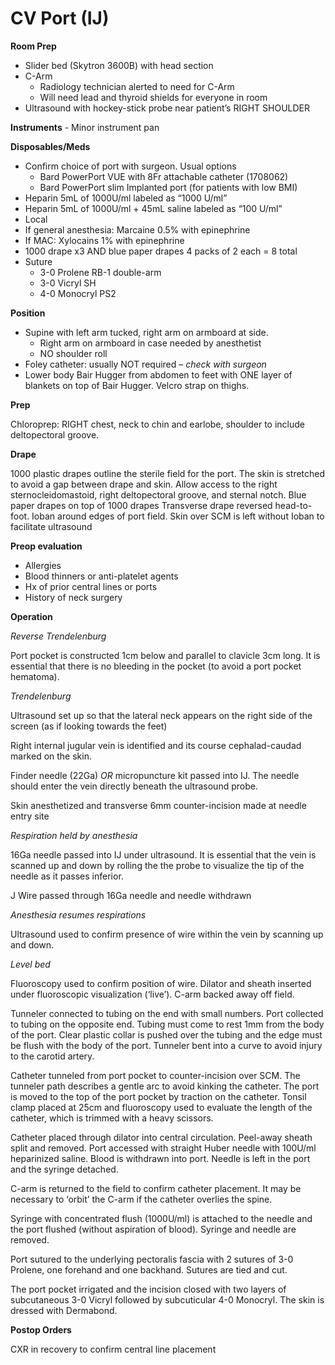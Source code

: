 # CV Port (IJ) {#cv_port_salo}

**Room Prep**

-   Slider bed (Skytron 3600B) with head section
-   C-Arm
    -   Radiology technician alerted to need for C-Arm
    -   Will need lead and thyroid shields for everyone in room
-   Ultrasound with hockey-stick probe near patient’s RIGHT SHOULDER

**Instruments** - Minor instrument pan

**Disposables/Meds**

-   Confirm choice of port with surgeon. Usual options
    -   Bard PowerPort VUE with 8Fr attachable catheter (1708062)
    -   Bard PowerPort slim Implanted port (for patients with low BMI)
-   Heparin 5mL of 1000U/ml labeled as “1000 U/ml”
-   Heparin 5mL of 1000U/ml + 45mL saline labeled as “100 U/ml”
-   Local
-   If general anesthesia: Marcaine 0.5% with epinephrine
-   If MAC: Xylocains 1% with epinephrine
-   1000 drape x3 AND blue paper drapes 4 packs of 2 each = 8 total
-   Suture
    -   3-0 Prolene RB-1 double-arm
    -   3-0 Vicryl SH
    -   4-0 Monocryl PS2

**Position**

-   Supine with left arm tucked, right arm on armboard at side.
    -   Right arm on armboard in case needed by anesthetist
    -   NO shoulder roll
-   Foley catheter: usually NOT required – *check with surgeon*
-   Lower body Bair Hugger from abdomen to feet with ONE layer of blankets on top of Bair Hugger. Velcro strap on thighs.

**Prep**

Chloroprep: RIGHT chest, neck to chin and earlobe, shoulder to include deltopectoral groove.

**Drape**

1000 plastic drapes outline the sterile field for the port. The skin is stretched to avoid a gap between drape and skin. Allow access to the right sternocleidomastoid, right deltopectoral groove, and sternal notch. Blue paper drapes on top of 1000 drapes Transverse drape reversed head-to-foot. Ioban around edges of port field. Skin over SCM is left without Ioban to facilitate ultrasound

**Preop evaluation**

-   Allergies
-   Blood thinners or anti-platelet agents
-   Hx of prior central lines or ports
-   History of neck surgery

**Operation**

*Reverse Trendelenburg*

Port pocket is constructed 1cm below and parallel to clavicle 3cm long. It is essential that there is no bleeding in the pocket (to avoid a port pocket hematoma).

*Trendelenburg*

Ultrasound set up so that the lateral neck appears on the right side of the screen (as if looking towards the feet)

Right internal jugular vein is identified and its course cephalad-caudad marked on the skin.

Finder needle (22Ga) *OR* micropuncture kit passed into IJ. The needle should enter the vein directly beneath the ultrasound probe.

Skin anesthetized and transverse 6mm counter-incision made at needle entry site

*Respiration held by anesthesia*

16Ga needle passed into IJ under ultrasound. It is essential that the vein is scanned up and down by rolling the the probe to visualize the tip of the needle as it passes inferior.

J Wire passed through 16Ga needle and needle withdrawn

*Anesthesia resumes respirations*

Ultrasound used to confirm presence of wire within the vein by scanning up and down.

*Level bed*

Fluoroscopy used to confirm position of wire. Dilator and sheath inserted under fluoroscopic visualization (‘live’). C-arm backed away off field.

Tunneler connected to tubing on the end with small numbers. Port collected to tubing on the opposite end. Tubing must come to rest 1mm from the body of the port. Clear plastic collar is pushed over the tubing and the edge must be flush with the body of the port. Tunneler bent into a curve to avoid injury to the carotid artery.

Catheter tunneled from port pocket to counter-incision over SCM. The tunneler path describes a gentle arc to avoid kinking the catheter. The port is moved to the top of the port pocket by traction on the catheter. Tonsil clamp placed at 25cm and fluoroscopy used to evaluate the length of the catheter, which is trimmed with a heavy scissors.

Catheter placed through dilator into central circulation. Peel-away sheath split and removed. Port accessed with straight Huber needle with 100U/ml heparinized saline. Blood is withdrawn into port. Needle is left in the port and the syringe detached.

C-arm is returned to the field to confirm catheter placement. It may be necessary to ‘orbit’ the C-arm if the catheter overlies the spine.

Syringe with concentrated flush (1000U/ml) is attached to the needle and the port flushed (without aspiration of blood). Syringe and needle are removed.

Port sutured to the underlying pectoralis fascia with 2 sutures of 3-0 Prolene, one forehand and one backhand. Sutures are tied and cut.

The port pocket irrigated and the incision closed with two layers of subcutaneous 3-0 Vicryl followed by subcuticular 4-0 Monocryl. The skin is dressed with Dermabond.

**Postop Orders**

CXR in recovery to confirm central line placement
